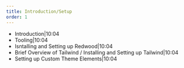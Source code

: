 ```yaml
---
title: Introduction/Setup
order: 1
---
```


- Introduction|10:04
- Tooling|10:04
- Isntalling and Setting up Redwood|10:04
- Brief Overview of Tailwind / Installing and Setting up Tailwind|10:04
- Setting up Custom Theme Elements|10:04
